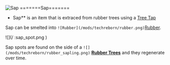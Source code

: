 ![Sap](/mods/techreborn/sap.png) =======Sap=======

- Sap** is an item that is extraced from rubber trees using a
        [Tree Tap](items:tree_tap "wikilink")

Sap can be smelted into
`![Rubber](/mods/techreborn/rubber.png)`[Rubber](items:part:rubber "wikilink").

![](/ :sap_spot.png \)

Sap spots are found on the side of a
`![](/mods/techreborn/rubber_sapling.png)`
**[Rubber Trees](world_generation:rubber_tree "wikilink")** and they
regenerate over time.
